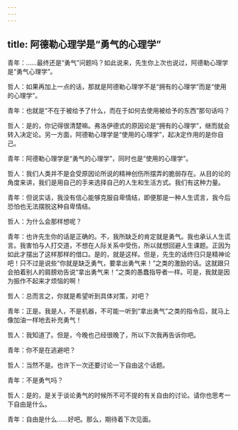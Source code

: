 ```yaml
---
---
---
```

title: 阿德勒心理学是“勇气的心理学”
---

青年：……最终还是“勇气”问题吗？如此说来，先生你上次也说过，阿德勒心理学是“勇气心理学”。

哲人：如果再加上一点的话，那就是阿德勒心理学不是“拥有的心理学”而是“使用的心理学”。

青年：也就是“不在于被给予了什么，而在于如何去使用被给予的东西”那句话吗？

哲人：是的，你记得很清楚嘛。弗洛伊德式的原因论是“拥有的心理学”，继而就会转入决定论。另一方面，阿德勒心理学是“使用的心理学”，起决定作用的是你自己。

青年：阿德勒心理学是“勇气的心理学”，同时也是“使用的心理学”。

哲人：我们人类并不是会受原因论所说的精神创伤所摆弄的脆弱存在。从目的论的角度来讲，我们是用自己的手来选择自己的人生和生活方式。我们有这种力量。

青年：但说实话，我没有信心能够克服自卑情结，即便那是一种人生谎言，我今后恐怕也无法摆脱这种自卑情结。

哲人：为什么会那样想呢？

青年：也许先生你的话是正确的。不，我所缺乏的肯定就是勇气。我也承认人生谎言。我害怕与人打交道，不想在人际关系中受伤，所以就想回避人生课题。正因为如此才摆出了这样那样的借口。是的，就是这样。但是，先生的话终归只是精神论吧！只不过是说些“你就是缺乏勇气，要拿出勇气来！”之类的激励的话。这就跟只会拍着别人的肩膀劝告说“拿出勇气来！”之类的愚蠢指导者一样。可是，我就是因为振作不起来才烦恼的啊！

哲人：总而言之，你就是希望听到具体对策，对吧？

青年：正是。我是人，不是机器，不可能一听到“拿出勇气”之类的指令后，就马上像加油一样地去补充勇气！

哲人：我知道了。但是，今晚也己经很晚了，所以下次我再告诉你吧。

青年：你不是在逃避吧？

哲人：当然不是。也许下一次还要讨论一下自由这个话题。

青年：不是勇气吗？

哲人：是的，是关于谈论勇气的时候所不可不提的有关自由的讨论。请你也思考一下自由是什么。

青年：自由是什么……好吧。那么，期待着下次见面。